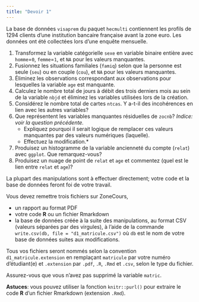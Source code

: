 ```yaml
---
title: "Devoir 1"
---
```


La base de données `visaprem` du paquet `hecmulti` contiennent les profils de 1294 clients d'une institution bancaire française avant la zone euro. Les données ont été collectées lors d'une enquête mensuelle.

1. Transformez la variable catégorielle `sexe` en variable binaire entière avec `homme`=`0`, `femme`=`1`, et `NA` pour les valeurs manquantes. 
2. Fusionnez les situations familiales (`famiq`) selon que la personne est seule (`seu`) ou en couple (`cou`), et `NA` pour les valeurs manquantes. 
3. Éliminez les observations correspondant aux observations pour lesquelles la variable `age` est manquante.
4. Calculez le nombre total de jours à débit des trois derniers mois au sein de la variable `nbjd` et éliminez les variables utilisées lors de la création.
5. Considérez le nombre total de cartes `ntcas`. Y a-t-il des incohérences en lien avec les autres variables?
6. Que représentent les variables manquantes résiduelles de `zocnb`? *Indice: voir la question précédente.*
   - Expliquez pourquoi il serait logique de remplacer ces valeurs manquantes par des valeurs numériques (laquelle).
   - Effectuez la modification.*
7. Produisez un histogramme de la variable ancienneté du compte (`relat`) avec `ggplot`. Que remarquez-vous? 
8. Produisez un nuage de point de `relat` et `age` et commentez (quel est le lien entre `relat` et `age`)?

La plupart des manipulations sont à effectuer directement; votre code et la base de données feront foi de votre travail.

Vous devez remettre trois fichiers sur ZoneCours, 

- un rapport au format PDF
- votre code **R** ou un fichier Rmarkdown
- la base de données créée à la suite des manipulations, au format CSV (valeurs séparées par des virgules), à l'aide de la commande `write.csv(db, file = "d1_matricule.csv")` où `db` est le nom de votre base de données suites aux modifications.

Tous vos fichiers seront nommés selon la convention `d1_matricule.extension` en remplaçant `matricule` par votre numéro d'étudiant(e) et `.extension` par `.pdf`, `.R`, `.Rmd` et `.csv`, selon le type du fichier.

Assurez-vous que vous n'avez pas supprimé la variable `matric`.

**Astuces**: vous pouvez utiliser la fonction `knitr::purl()` pour extraire le code **R** d'un fichier Rmarkdown (extension `.Rmd`).

